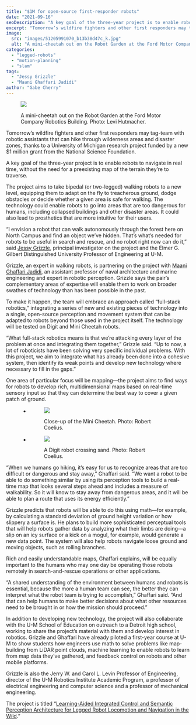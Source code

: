```yaml
---
title: "$1M for open-source first-responder robots"
date: "2021-09-16"
seoDescription: "A key goal of the three-year project is to enable robots to navigate in real time."
excerpt: "Tomorrow’s wildfire fighters and other first responders may tag-team with robotic assistants that can hike through wilderness areas and disaster zones, thanks to a University of Michigan research project."
image:
  src: "images/51205991070_b13b38d47c_k.jpg"
  alt: "A mini-cheetah out on the Robot Garden at the Ford Motor Company Robotics Building."
categories:
  - "legged-robots"
  - "motion-planning"
  - "slam"
tags:
  - "Jessy Grizzle"
  - "Maani Ghaffari Jadidi"
author: "Gabe Cherry"
---
```


<figure>

![](images/51043111382_b82f6945dc_k-1024x610.jpg)

<figcaption>

A mini-cheetah out on the Robot Garden at the Ford Motor Company Robotics Building. Photo: Levi Hutmacher.

</figcaption>

</figure>

Tomorrow’s wildfire fighters and other first responders may tag-team with robotic assistants that can hike through wilderness areas and disaster zones, thanks to a University of Michigan research project funded by a new $1 million grant from the National Science Foundation. 

A key goal of the three-year project is to enable robots to navigate in real time, without the need for a preexisting map of the terrain they’re to traverse.

The project aims to take bipedal (or two-legged) walking robots to a new level, equipping them to adapt on the fly to treacherous ground, dodge obstacles or decide whether a given area is safe for walking. The technology could enable robots to go into areas that are too dangerous for humans, including collapsed buildings and other disaster areas. It could also lead to prosthetics that are more intuitive for their users.



“I envision a robot that can walk autonomously through the forest here on North Campus and find an object we’ve hidden. That’s what’s needed for robots to be useful in search and rescue, and no robot right now can do it,” said [Jessy Grizzle](https://robotics.umich.edu/profile/jessy-grizzle/), principal investigator on the project and the Elmer G. Gilbert Distinguished University Professor of Engineering at U-M.

Grizzle, an expert in walking robots, is partnering on the project with [Maani Ghaffari Jadidi](https://robotics.umich.edu/profile/maani-ghaffari/), an assistant professor of naval architecture and marine engineering and expert in robotic perception. Grizzle says the pair’s complementary areas of expertise will enable them to work on broader swathes of technology than has been possible in the past.

To make it happen, the team will embrace an approach called “full-stack robotics,” integrating a series of new and existing pieces of technology into a single, open-source perception and movement system that can be adapted to robots beyond those used in the project itself. The technology will be tested on Digit and Mini Cheetah robots.

“What full-stack robotics means is that we’re attacking every layer of the problem at once and integrating them together,” Grizzle said. “Up to now, a lot of roboticists have been solving very specific individual problems. With this project, we aim to integrate what has already been done into a cohesive system, then identify its weak points and develop new technology where necessary to fill in the gaps.”

One area of particular focus will be mapping—the project aims to find ways for robots to develop rich, multidimensional maps based on real-time sensory input so that they can determine the best way to cover a given patch of ground.

<figure>

- <figure>
    
    ![](images/51205991070_b13b38d47c_k-2-1024x683.jpg)
    
    <figcaption>
    
    Close-up of the Mini Cheetah. Photo: Robert Coelius.
    
    </figcaption>
    
    </figure>
    
- <figure>
    
    ![](images/51205128583_1071dc0e7d_k-1-1024x748.jpg)
    
    <figcaption>
    
    A Digit robot crossing sand. Photo: Robert Coelius.
    
    </figcaption>
    
    </figure>
    



</figure>

“When we humans go hiking, it’s easy for us to recognize areas that are too difficult or dangerous and stay away,” Ghaffari said. “We want a robot to be able to do something similar by using its perception tools to build a real-time map that looks several steps ahead and includes a measure of walkability. So it will know to stay away from dangerous areas, and it will be able to plan a route that uses its energy efficiently.”

Grizzle predicts that robots will be able to do this using math—for example, by calculating a standard deviation of ground height variation or how slippery a surface is. He plans to build more sophisticated perceptual tools that will help robots gather data by analyzing what their limbs are doing—a slip on an icy surface or a kick on a mogul, for example, would generate a new data point. The system will also help robots navigate loose ground and moving objects, such as rolling branches.

Rich and easily understandable maps, Ghaffari explains, will be equally important to the humans who may one day be operating those robots remotely in search-and-rescue operations or other applications.

“A shared understanding of the environment between humans and robots is essential, because the more a human team can see, the better they can interpret what the robot team is trying to accomplish,” Ghaffari said. “And that can help humans to make better decisions about what other resources need to be brought in or how the mission should proceed.”

In addition to developing new technology, the project will also collaborate with the U-M School of Education on outreach to a Detroit high school, working to share the project’s material with them and develop interest in robotics. Grizzle and Ghaffari have already piloted a first-year course at U-M to show students how engineers use math to solve problems like map-building from LiDAR point clouds, machine learning to enable robots to learn from map data they’ve gathered, and feedback control on robots and other mobile platforms.

Grizzle is also the Jerry W. and Carol L. Levin Professor of Engineering, director of the U-M Robotics Institute Academic Program, a professor of electrical engineering and computer science and a professor of mechanical engineering.

The project is titled “[Learning-Aided Integrated Control and Semantic Perception Architecture for Legged Robot Locomotion and Navigation in the Wild](https://www.nsf.gov/awardsearch/showAward?AWD_ID=2118818&HistoricalAwards=false).”
